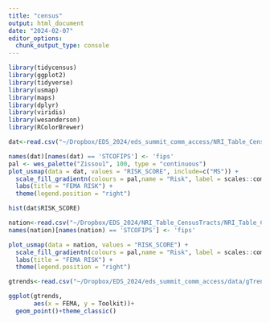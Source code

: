 ```yaml
---
title: "census"
output: html_document
date: "2024-02-07"
editor_options: 
  chunk_output_type: console
---
```

```r

library(tidycensus)
library(ggplot2)
library(tidyverse)
library(usmap)
library(maps)
library(dplyr)
library(viridis)
library(wesanderson)
library(RColorBrewer)


```



```r
dat<-read.csv("~/Dropbox/EDS_2024/eds_summit_comm_access/NRI_Table_CensusTracts_Mississippi/NRI_Table_CensusTracts_Mississippi.csv")

names(dat)[names(dat) == 'STCOFIPS'] <- 'fips'
pal <- wes_palette("Zissou1", 100, type = "continuous")
plot_usmap(data = dat, values = "RISK_SCORE", include=c("MS")) + 
  scale_fill_gradientn(colours = pal,name = "Risk", label = scales::comma) + 
  labs(title = "FEMA RISK") +
  theme(legend.position = "right")

hist(dat$RISK_SCORE)

nation<-read.csv("~/Dropbox/EDS_2024/NRI_Table_CensusTracts/NRI_Table_CensusTracts.csv")
names(nation)[names(nation) == 'STCOFIPS'] <- 'fips'

plot_usmap(data = nation, values = "RISK_SCORE") + 
  scale_fill_gradientn(colours = pal,name = "Risk", label = scales::comma) + 
  labs(title = "FEMA RISK") +
  theme(legend.position = "right")

gtrends<-read.csv("~/Dropbox/EDS_2024/eds_summit_comm_access/data/gTrends/gTrendMS.csv")

ggplot(gtrends, 
       aes(x = FEMA, y = Toolkit))+
  geom_point()+theme_classic()


```

